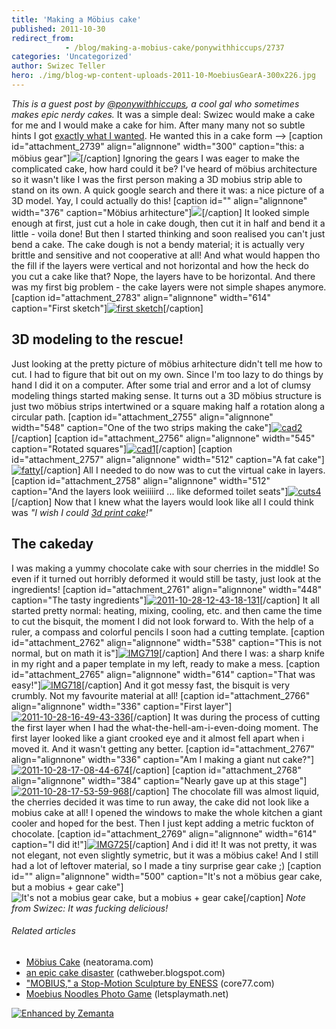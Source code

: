 ```yaml
---
title: 'Making a Möbius cake'
published: 2011-10-30
redirect_from: 
            - /blog/making-a-mobius-cake/ponywithhiccups/2737
categories: 'Uncategorized'
author: Swizec Teller
hero: ./img/blog-wp-content-uploads-2011-10-MoebiusGearA-300x226.jpg
---
```

_This is a guest post by [@ponywithhiccups](http://twitter.com/ponywithhiccups), a cool gal who sometimes makes epic nerdy cakes._ It was a simple deal: Swizec would make a cake for me and I would make a cake for him. After many many not so subtle hints I got [exactly what I wanted](http://swizec.com/blog/a-technical-post-about-cake/swizec/2626 "A technical post about cake"). He wanted this in a cake form --> \[caption id="attachment_2739" align="alignnone" width="300" caption="this: a möbius gear"][![](./img/blog-wp-content-uploads-2011-10-MoebiusGearA-300x226.jpg)](http://swizec.com/blog/making-a-mobius-cake/ponywithhiccups/2737/moebiusgeara)\[/caption] Ignoring the gears I was eager to make the complicated cake, how hard could it be? I've heard of möbius architecture so it wasn't like I was the first person making a 3D mobius strip able to stand on its own. A quick google search and there it was: a nice picture of a 3D model. Yay, I could actually do this! \[caption id="" align="alignnone" width="376" caption="Möbius arhitecture"]![](./img/blog-wp-content-uploads-2011-10-twisted_33.png)\[/caption] It looked simple enough at first, just cut a hole in cake dough, then cut it in half and bend it a little - voila done! But then I started thinking and soon realised you can't just bend a cake. The cake dough is not a bendy material; it is actually very brittle and sensitive and not cooperative at all! And what would happen tho the fill if the layers were vertical and not horizontal and how the heck do you cut a cake like that? Nope, the layers have to be horizontal. And there was my first big problem - the cake layers were not simple shapes anymore. \[caption id="attachment_2783" align="alignnone" width="614" caption="First sketch"][![first sketch](./img/blog-wp-content-uploads-2011-10-MOBIUS-CAKE_00031-1024x878.jpg "MOBIUS CAKE_0003")](http://swizec.com/blog/wp-content/uploads/2011/10/MOBIUS-CAKE_00031.jpg)\[/caption]

## 3D modeling to the rescue!

Just looking at the pretty picture of möbius arhitecture didn't tell me how to cut. I had to figure that bit out on my own. Since I'm too lazy to do things by hand I did it on a computer. After some trial and error and a lot of clumsy modeling things started making sense. It turns out a 3D möbius structure is just two möbius strips intertwined or a square making half a rotation along a circular path. \[caption id="attachment_2755" align="alignnone" width="548" caption="One of the two strips making the cake"][![](http://swizec.com/blog/wp-content/uploads/2011/10/cad2.jpg "cad2")](./img/blog-wp-content-uploads-2011-10-cad2.jpg)\[/caption] \[caption id="attachment_2756" align="alignnone" width="545" caption="Rotated squares"][![](http://swizec.com/blog/wp-content/uploads/2011/10/cad1.jpg "cad1")](./img/blog-wp-content-uploads-2011-10-cad1.jpg)\[/caption] \[caption id="attachment_2757" align="alignnone" width="512" caption="A fat cake"][![](http://swizec.com/blog/wp-content/uploads/2011/10/fatty.jpeg "fatty")](./img/blog-wp-content-uploads-2011-10-fatty.jpg)\[/caption] All I needed to do now was to cut the virtual cake in layers. \[caption id="attachment_2758" align="alignnone" width="512" caption="And the layers look weiiiiird ... like deformed toilet seats"][![](http://swizec.com/blog/wp-content/uploads/2011/10/cuts4.jpeg "cuts4")](./img/blog-wp-content-uploads-2011-10-cuts4.jpg)\[/caption] Now that I knew what the layers would look like all I could think was _"I wish I could [3d print cake](http://www.neatorama.com/2011/07/20/mobius-cake/)!"_

## The cakeday

I was making a yummy chocolate cake with sour cherries in the middle! So even if it turned out horribly deformed it would still be tasty, just look at the ingredients! \[caption id="attachment_2761" align="alignnone" width="448" caption="The tasty ingredients"][![](http://swizec.com/blog/wp-content/uploads/2011/10/2011-10-28-12-43-18-131.jpg "2011-10-28-12-43-18-131")](./img/blog-wp-content-uploads-2011-10-2011-10-28-12-43-18-131.jpg)\[/caption] It all started pretty normal: heating, mixing, cooling, etc. and then came the time to cut the bisquit, the moment I did not look forward to. With the help of a ruler, a compass and colorful pencils I soon had a cutting template. \[caption id="attachment_2762" align="alignnone" width="538" caption="This is not normal, but on math it is"][![](./img/blog-wp-content-uploads-2011-10-IMG719-768x1024.jpg "IMG719")](http://swizec.com/blog/wp-content/uploads/2011/10/IMG719.jpg)\[/caption] And there I was: a sharp knife in my right and a paper template in my left, ready to make a mess. \[caption id="attachment_2765" align="alignnone" width="614" caption="That was easy!"][![](./img/blog-wp-content-uploads-2011-10-IMG718-1024x768.jpg "IMG718")](http://swizec.com/blog/wp-content/uploads/2011/10/IMG718.jpg)\[/caption] And it got messy fast, the bisquit is very crumbly. Not my favourite material at all! \[caption id="attachment_2766" align="alignnone" width="336" caption="First layer"][![](http://swizec.com/blog/wp-content/uploads/2011/10/2011-10-28-16-49-43-336.jpg "2011-10-28-16-49-43-336")](./img/blog-wp-content-uploads-2011-10-2011-10-28-16-49-43-336.jpg)\[/caption] It was during the process of cutting the first layer when I had the what-the-hell-am-i-even-doing moment. The first layer looked like a giant crooked eye and it almost fell apart when i moved it. And it wasn't getting any better. \[caption id="attachment_2767" align="alignnone" width="336" caption="Am I making a giant nut cake?"][![](http://swizec.com/blog/wp-content/uploads/2011/10/2011-10-28-17-08-44-674.jpg "2011-10-28-17-08-44-674")](./img/blog-wp-content-uploads-2011-10-2011-10-28-17-08-44-674.jpg)\[/caption] \[caption id="attachment_2768" align="alignnone" width="384" caption="Nearly gave up at this stage"][![](http://swizec.com/blog/wp-content/uploads/2011/10/2011-10-28-17-53-59-968.jpg "2011-10-28-17-53-59-968")](./img/blog-wp-content-uploads-2011-10-2011-10-28-17-53-59-968.jpg)\[/caption] The chocolate fill was almost liquid, the cherries decided it was time to run away, the cake did not look like a mobius cake at all! I opened the windows to make the whole kitchen a giant cooler and hoped for the best. Then I just kept adding a metric fuckton of chocolate. \[caption id="attachment_2769" align="alignnone" width="614" caption="I did it!"][![](./img/blog-wp-content-uploads-2011-10-IMG725-1024x768.jpg "IMG725")](http://swizec.com/blog/wp-content/uploads/2011/10/IMG725.jpg)\[/caption] And i did it! It was not pretty, it was not elegant, not even slightly symetric, but it was a möbius cake! And I still had a lot of leftover material, so I made a tiny surprise gear cake ;) \[caption id="" align="alignnone" width="500" caption="It's not a möbius gear cake, but a mobius + gear cake"]![](./img/blog-wp-content-uploads-2011-10-tumblr_ltsgrvEsBK1qekjngo1_5002.jpg "It's not a mobius gear cake, but a mobius + gear cake")\[/caption] _Note from Swizec: It was fucking delicious!_

###### Related articles

- [Möbius Cake](http://www.neatorama.com/2011/07/20/mobius-cake/) (neatorama.com)
- [an epic cake disaster](http://cathweber.blogspot.com/2011/10/epic-cake-disaster.html) (cathweber.blogspot.com)
- ["MOBIUS," a Stop-Motion Sculpture by ENESS](http://www.core77.com/blog/videos/mobius_a_stop-motion_sculpture_by_eness_20194.asp) (core77.com)
- [Moebius Noodles Photo Game](http://letsplaymath.net/2011/09/21/moebius-noodles-photo-game/) (letsplaymath.net)

[![Enhanced by Zemanta](http://img.zemanta.com/zemified_e.png?x-id=1995dbbb-ce88-41c7-9ca3-7c3aa9fdeeb4)](http://www.zemanta.com/ "Enhanced by Zemanta")